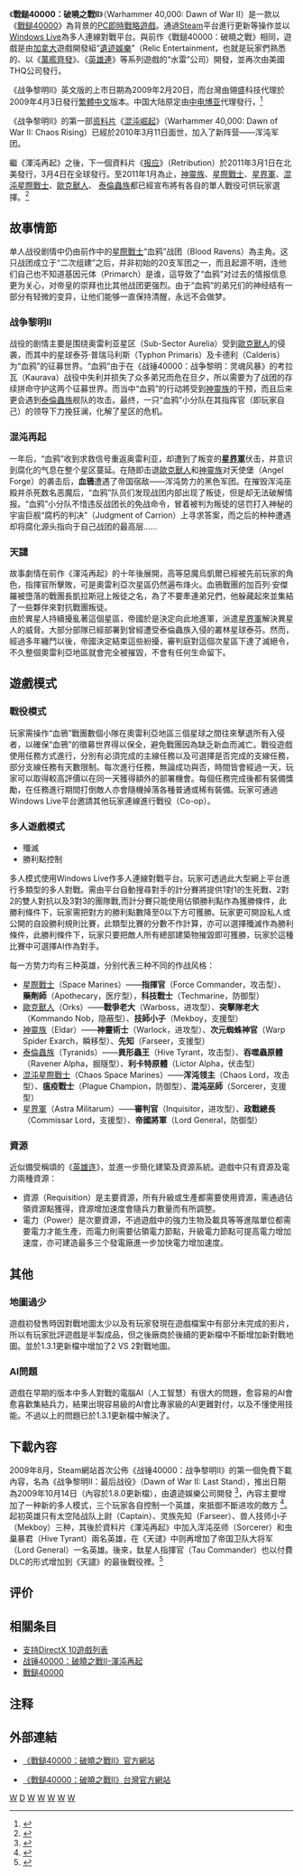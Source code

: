 {{NoteTA
|G1=Games
|G2=Warhammer
}}
{{Infobox VG
| title = 戰鎚40000：破曉之戰II
| english = Warhammer 40,000: Dawn of War II
| image = File:Warhammer 40000 Dawn of War II Boxart.jpg
|developer = [[Relic_Entertainment|Relic Entertainment]]
|publisher = {{vgrelease|NA|[[THQ|THQ]]|TW|[[翎盛科技|翎盛科技]]|CN|[[中电博亚|中电博亚]]<small>（已取消）</small>}}
|designer = [[Jonny_Ebbert|Jonny Ebbert]]
|engine = Essence Engine 2.0
|released = {{vgrelease|NA|2009年2月19日<ref name="releasedate-relic">{{cite web|url=http://community.dawnofwar2.com/blogs/?p=472|title=Warhammer 40,000: Dawn of War II goes gold|date=January 19, 2009|publisher=community.dawnofwar2.com|language=en|accessdate=2009-01-20}}{{dead link|date=2017年12月 |bot=InternetArchiveBot |fix-attempted=yes }}</ref>|TW|2009年4月3日}}
|genre = [[即时战略游戏|即时战略（RTS）]] 
|modes = [[单人游戏|单人游戏]]、[[多人游戏|多人游戏]]
|platforms = [[Microsoft_Windows|Microsoft Windows]]、[[Windows_Live|Windows Live]]、[[Steam|Steam]]
}}
《'''戰鎚40000：破曉之戰II'''》（Warhammer 40,000: Dawn of War II）是一款以《[[戰鎚40000|戰鎚40000]]》為背景的[[个人电脑|PC]][[即時戰略遊戲|即時戰略遊戲]]。通過[[Steam|Steam]]平台進行更新等操作並以[[Windows_Live|Windows Live]]為多人連線對戰平台。與前作《戰鎚40000：破曉之戰》相同，遊戲是由[[加拿大|加拿大]]遊戲開發組“[[Relic_Entertainment|遺迹娛樂]]”（Relic Entertainment，也就是玩家們熟悉的、以《[[萬艦齊發|萬艦齊發]]》、《[[英雄連|英雄連]]》等系列遊戲的“水雷”公司）開發，並再次由美國THQ公司發行。

《战争黎明II》英文版的上市日期為2009年2月20日，而台灣由翎盛科技代理於2009年4月3日發行[[繁體中文|繁體中文]]版本。中国大陆原定由[[中电博亚|中电博亚]]代理發行，<ref>{{cite web | language = zh-cn | publisher = 腾讯游戏 | title = 中电博亚舞动战锤 战争黎明即将开启 | url = http://games.qq.com/a/20090618/000483.htm | author =  | date = 2009年6月18日 | accessdate = 2009年6月28日 | archive-date = 2019年10月30日 | archive-url = https://web.archive.org/web/20191030174302/https://games.qq.com/a/20090618/000483.htm | dead-url = no }}</ref>{{Citation needed|但最终因无法通过[[新闻出版总署|新闻出版总署]]之审批而搁浅。|time=2010-07-02T10:37:20+00:00}}

《战争黎明II》的第一部[[资料片|资料片]]《[[戰鎚40000：破曉之戰II-渾沌再起|混沌崛起]]》（Warhammer 40,000: Dawn of War II: Chaos Rising）已經於2010年3月11日面世，加入了新阵营——浑沌军团。

繼《渾沌再起》之後，下一個資料片《[[戰鎚40000：破曉之戰II-天譴|报应]]》（Retribution）於2011年3月1日在北美發行，3月4日在全球發行。至2011年1月為止，[[神靈族|神靈族]]、[[太空陆战队_(战锤40000)|星際戰士]]、[[帝國防衛軍_(戰鎚40000)|星界軍]]、[[混沌星際戰士|混沌星際戰士]]、[[歐克獸人|歐克獸人]]、 [[泰倫蟲族|泰倫蟲族]]都已經宣布將有各自的單人戰役可供玩家選擇。<ref>{{Cite web |url=http://store.steampowered.com/app/56400/ |title=Dawn of War II: Retribution on steam |access-date=2011-01-17 |archive-date=2011-01-12 |archive-url=https://web.archive.org/web/20110112155440/http://store.steampowered.com/app/56400/ |dead-url=no }}</ref>

== 故事情節 ==
单人战役剧情中仍由前作中的[[帝國防衛軍_(戰鎚40000)|星際戰士]]“血鸦”战团（Blood Ravens）為主角。这只战团成立于“二次组建”之后，并非初始的20支军团之一，而且起源不明，连他们自己也不知道基因元体（Primarch）是谁，這导致了“血鸦”对过去的情报信息更为关心，对帝皇的崇拜也比其他战团更强烈。由于“血鸦”的弟兄们的神经结有一部分有轻微的变异，让他们能够一直保持清醒，永远不会做梦。

=== 战争黎明II ===
战役的剧情主要是围绕奥雷利亚星区（Sub-Sector Aurelia）受到[[歐克獸人|歐克獸人]]的侵袭，而其中的星球泰芬·普瑞马利斯（Typhon Primaris）及卡德利（Calderis）为“血鸦”的征募世界。“血鸦”由于在《战锤40000：战争黎明：灵魂风暴》的考拉瓦（Kaurava）战役中失利并损失了众多弟兄而危在旦夕，所以需要为了战团的存续拼命守护这两个征募世界。而当中“血鸦”的行动將受到[[神靈族|神靈族]]的干预，而且后来更会遇到[[泰倫蟲族|泰倫蟲族]]舰队的攻击。最终，一只“血鸦”小分队在其指挥官（即玩家自己）的领导下力挽狂澜，化解了星区的危机。

=== 混沌再起 ===
{{main|戰鎚40000：破曉之戰II-渾沌再起}}
一年后，“血鸦”收到求救信号重返奥雷利亚，却遭到了叛变的'''[[帝國防衛軍_(戰鎚40000)|星界軍]]'''伏击，并意识到腐化的气息在整个星区蔓延。在随即击退[[歐克獸人|歐克獸人]]和[[神靈族|神靈族]]对天使堡（Angel Forge）的袭击后，'''血鴉'''遭遇了帝国宿敌——浑沌势力的黑色军团。在摧毁浑沌巫殿并杀死数名恶魔后，“血鸦”队员们发现战团内部出现了叛徒，但是却无法破解情报。“血鸦”小分队不惜违反战团长的免战命令，冒着被判为叛徒的惩罚打入神秘的宇宙巨舰“腐朽的判决”（Judgment of Carrion）上寻求答案，而之后的种种遭遇却将腐化源头指向于自己战团的最高层……

=== 天譴 ===
{{main|戰鎚40000：破曉之戰II-天譴}}
故事劇情在前作《渾沌再起》的十年後展開，高等惡魔烏凱爾已經被先前玩家的角色，指揮官所擊敗，可是奧雷利亞次星區仍然遍布烽火。血鴉戰團的加百列‧安傑羅被墮落的戰團長凱拉斯冠上叛徒之名，為了不要牽連弟兄們，他躲藏起來並集結了一些夥伴來對抗戰團叛徒。<br />由於異星人持續擾亂著這個星區，帝國於是決定向此地進軍，派遣[[帝國防衛軍_(戰鎚40000)|星界軍]]解決異星人的威脅。大部分部隊已經部署到曾經遭受泰倫蟲族入侵的叢林星球泰芬。然而，經過多年纏鬥以後，帝國決定結束這些紛擾，審判庭對這個次星區下達了滅絕令，不久整個奧雷利亞地區就會完全被摧毀，不會有任何生命留下。

== 遊戲模式 ==
{{Refimprove|time=2013-1-21}}
=== 戰役模式 ===
玩家需操作“血鴉”戰團數個小隊在奧雷利亞地區三個星球之間往來擊退所有入侵者，以確保“血鴉”的徵募世界得以保全，避免戰團因為缺乏新血而滅亡。戰役遊戲使用任務方式進行，分別有必須完成的主線任務以及可選擇是否完成的支線任務，部分支線任務有天數限制。每次進行任務，無論成功與否，時間皆會經過一天，玩家可以取得較高評價以在同一天獲得額外的部署機會。每個任務完成後都有裝備獎勵，在任務進行期間打倒敵人亦會隨機掉落各種普通或稀有裝備。玩家可通過Windows Live平台邀請其他玩家連線進行戰役（Co-op）。

=== 多人遊戲模式 ===
* 殲滅
* 勝利點控制
多人模式使用Windows Live作多人連線對戰平台。玩家可透過此大型網上平台進行多類型的多人對戰。需由平台自動搜尋對手的計分賽將提供1對1的生死戰、2對2的雙人對抗以及3對3的團隊戰,而計分賽只能使用佔領勝利點作為獲勝條件，此勝利條件下，玩家需把對方的勝利點數降至0以下方可獲勝。玩家更可開設私人或公開的自設勝利規則比賽，此類型比賽的分數不作計算，亦可以選擇殲滅作為勝利條件，此勝利條件下，玩家只要把敵人所有總部建築物摧毀即可獲勝，玩家於這種比賽中可選擇AI作為對手。

每一方势力均有三种英雄，分别代表三种不同的作战风格：
* [[太空陆战队_(战锤40000)|星際戰士]]（Space Marines）——'''指揮官'''（Force Commander，攻击型）、'''藥劑師'''（Apothecary，医疗型），'''科技戰士'''（Techmarine，防御型）
* [[歐克獸人|歐克獸人]]（Orks）——'''戰爭老大'''（Warboss，进攻型）、'''突擊隊老大'''（Kommando Nob，隐蔽型）、'''技師小子'''（Mekboy，支援型）
* [[神靈族|神靈族]]（Eldar）——'''神靈術士'''（Warlock，进攻型）、'''次元蜘蛛神官'''（Warp Spider Exarch，瞬移型）、'''先知'''（Farseer，支援型）
* [[泰倫蟲族|泰倫蟲族]]（Tyranids）——'''異形蟲王'''（Hive Tyrant，攻击型）、'''吞噬蟲原體'''（Ravener Alpha，掘隧型）、'''利卡特原體'''（Lictor Alpha，伏击型）
* [[混沌星際戰士|混沌星際戰士]]（Chaos Space Marines）——'''浑沌领主'''（Chaos Lord，攻击型）、'''瘟疫戰士'''（Plague Champion，防御型）、'''混沌巫師'''（Sorcerer，支援型）
* [[帝國防衛軍_(戰鎚40000)|星界軍]]（Astra Militarum）——'''審判官'''（Inquisitor，进攻型）、'''政戰總長'''（Commissar Lord，支援型）、'''帝國將軍'''（Lord General，防御型）

=== 資源 ===
近似備受稱頌的《[[英雄连|英雄连]]》，並進一步簡化建築及資源系統。遊戲中只有資源及電力兩種資源：
* 資源（Requisition）是主要資源，所有升級或生產都需要使用資源，需通過佔領資源點獲得，資源增加速度會隨兵力數量而有所調整。
* 電力（Power）是次要資源，不過遊戲中的強力生物及載具等等進階單位都需要電力才能生產，而電力則需要佔領電力節點，升級電力節點可提高電力增加速度，亦可建造最多三个發電廠進一步加快電力增加速度。

== 其他 ==
=== 地圖過少 ===
遊戲初發售時因對戰地圖太少以及有玩家發現在遊戲檔案中有部分未完成的影片，所以有玩家批評遊戲是半製成品，但之後廠商於後續的更新檔中不斷增加新對戰地圖。並於1.3.1更新檔中增加了2 VS 2對戰地圖。

=== AI問題 ===
遊戲在早期的版本中多人對戰的電腦AI（人工智慧）有很大的問題，愈容易的AI會愈喜歡集結兵力，結果出現容易級的AI會比專家級的AI更難對付，以及不懂使用技能。不過以上的問題已於1.3.1更新檔中解決了。

== 下載內容 ==
2009年8月，Steam網站首次公佈《战锤40000：战争黎明II》的第一個免費下載內容，名為《战争黎明II：最后战役》（Dawn of War II: Last Stand），推出日期為2009年10月14日（內容於1.8.0更新檔），由遺迹娛樂公司開發 <ref>{{cite web
 |url   = http://store.steampowered.com/app/5368/
 |title = Dawn of War II - Last Stand Trailer
}}{{dead link|date=2018年3月 |bot=InternetArchiveBot |fix-attempted=yes }}{{en}}</ref>，內容主要增加了一种新的多人模式，三个玩家各自控制一个英雄，來抵御不斷进攻的敵方
<ref>{{cite web
| url = http://pc.gamespy.com/pc/warhammer-40000-dawn-of-war-ii/1019421p1.html
| title = Warhammer 40,000: Dawn of War II -- The Last Stand DLC Exclusive First Look
| access-date = 2009-08-30
| archive-date = 2019-09-08
| archive-url = https://web.archive.org/web/20190908201418/http://pc.gamespy.com/pc/warhammer-40000-dawn-of-war-ii/1019421p1.html
| dead-url = no
}}{{en}}</ref>。起初英雄只有太空陆战队上尉（Captain）、灵族先知（Farseer）、兽人技师小子（Mekboy）三种，其後於資料片《渾沌再起》中加入浑沌巫师（Sorcerer）和虫巢暴君（Hive Tyrant）兩名英雄，在《天谴》中则再增加了帝国卫队大将军（Lord General）一名英雄。後來，鈦星人指揮官（Tau Commander）也以付費DLC的形式增加到《天譴》的最後戰役裡。<ref>{{Cite web |url=http://community.dawnofwar2.com/blog-post/retribution-3180-and-dlc-released |title=Retribution 3180 and DLC released |access-date=2011-10-20 |archive-date=2011-10-21 |archive-url=https://web.archive.org/web/20111021041244/http://community.dawnofwar2.com/blog-post/retribution-3180-and-dlc-released |dead-url=no }}</ref>

== 评价 ==
{{VG Reviews
|1UP = A-<ref name=dow2rev-1UP>{{cite web|url=http://www.1up.com/do/reviewPage?cId=3172899&p=1|title=Warhammer 40,000: Dawn of War II Review - 1UP|last=Nguyen|first=Thierry|date=February 19, 2009|publisher=1UP|pages=2|accessdate=2009-02-20|deadurl=yes|archiveurl=https://www.webcitation.org/666cNcgLI?url=http://www.1up.com/reviews/warhammer-40000-dawn-war-2|archivedate=2012年3月12日}}</ref>
|G4 = 4/5<ref name=dow2rev-G4>{{cite web|url=http://www.g4tv.com/games/pc/51055/warhammer-40000-dawn-of-war-ii/review/|title=Warhammer 40,000: Dawn of War II Review - G4|last=Stevens|first=Tim|date=February 24, 2009|publisher=G4|accessdate=2011-04-15|archive-date=2012-10-17|archive-url=https://web.archive.org/web/20121017064000/http://www.g4tv.com/games/pc/51055/warhammer-40000-dawn-of-war-ii/review/|dead-url=yes}}</ref>
|EuroG = 8/10<ref name=dow2rev-EuroG>{{cite web|url=http://www.eurogamer.net/articles/warhammer-40-000-dawn-of-war-ii-review|title=Warhammer 40,000: Dawn of War II Review - EuroGamer|last=Rossignol|first=Jim|date=February 20, 2009|publisher=Euro Gamer|accessdate=2009-02-20|archive-date=2012-03-12|archive-url=https://www.webcitation.org/666cOPPOx?url=http://www.eurogamer.net/articles/warhammer-40-000-dawn-of-war-ii-review|dead-url=no}}</ref>
|GSpot = 8.5/10<ref>{{cite web|url=http://www.gamespot.com/pc/strategy/warhammer40kdawnofwar2/review.html?tag=topslot;img;3|title=Warhammer 40,000: Dawn of War II for PC Review|last=VanOrd|first=Kevin|date=February 20, 2009|accessdate=2009-02-20|archive-date=2012-03-12|archive-url=https://www.webcitation.org/666h0qYWq?url=http://www.gamespot.com/warhammer-40-000-dawn-of-war-ii/reviews/warhammer-40000-dawn-of-war-ii-review-6205011/|dead-url=no}}</ref>
|GSpy = {{Rating|4.5|5}}<ref name=dow2rev-GSpy>{{cite web|url=http://pc.gamespy.com/pc/warhammer-40000-dawn-of-war-ii/955250p1.html|title=Warhammer 40,000: Dawn of War II Review - GameSpy|last=Rausch|first=Allen|date=February 19, 2009|publisher=GameSpy|accessdate=2009-02-20|archive-date=2012-03-12|archive-url=https://www.webcitation.org/666h1hJgu?url=http://pc.gamespy.com/pc/warhammer-40000-dawn-of-war-ii/955250p1.html|dead-url=no}}</ref>
|GamePro = {{Rating|5|5}}<ref name=dow2rev-GPro>{{cite web|url=http://www.gamepro.com/article/reviews/208918/warhammer-40-000-dawn-of-war-ii/|title=Warhammer 40,000: Dawn of War II Review - GamePro|last=Dagley|first=Andrew|date=February 19, 2009|publisher=GamePro|accessdate=2009-02-20|archiveurl=https://web.archive.org/web/20090221144904/http://www.gamepro.com/article/reviews/208918/warhammer-40-000-dawn-of-war-ii/|archivedate=2009-02-21|deadurl=yes}}</ref>
}}

== 相關条目 ==
* [[支持DirectX_10遊戲列表|支持DirectX 10遊戲列表]]
* [[战锤40000：破曉之戰II-渾沌再起|战锤40000：破曉之戰II-渾沌再起]]
* [[戰鎚40000|戰鎚40000]]

== 注释 ==
{{reflist|30em}}

== 外部連結 ==
* {{en}}[http://www.dawnofwar2.com/us/home/ 《戰鎚40000：破曉之戰II》官方網站] {{Wayback|url=http://www.dawnofwar2.com/us/home/ |date=20180820001401 }}
* {{zh}}[https://web.archive.org/web/20090829000601/http://www.replay.tw/DOWII/ 《戰鎚40000：破曉之戰II》台灣官方網站]

{{戰鎚40000}}

[[Category:2009年电子游戏|W]]
[[Category:戰鎚|D]]
[[Category:即时战略游戏|W]]
[[Category:Windows游戏|W]]
[[Category:Games_for_Windows认证游戏|W]]
[[Category:THQ游戏|W]]
[[Category:科学幻想电子游戏|W]]